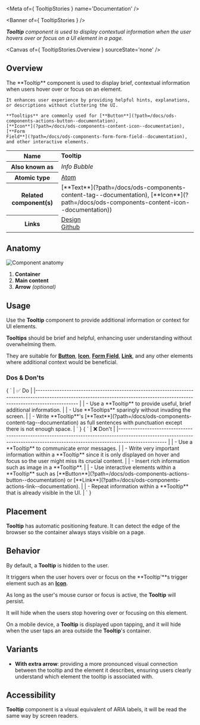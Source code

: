
<Meta of={ TooltipStories } name='Documentation' />

<Banner of={ TooltipStories } />

_**Tooltip** component is used to display contextual information when the user hovers over or focus on a UI element in a page._

<Canvas of={ TooltipStories.Overview } sourceState='none' />

## Overview
<div>
  <div id='description'>
    The **Tooltip** component is used to display brief, contextual information when users hover over or focus on an
    element.

    It enhances user experience by providing helpful hints, explanations, or descriptions without cluttering the UI.

    **Tooltips** are commonly used for [**Button**](?path=/docs/ods-components-actions-button--documentation),
    [**Icon**](?path=/docs/ods-components-content-icon--documentation), [**Form
    Field**](?path=/docs/ods-components-form-form-field--documentation), and other interactive elements.
  </div>
  <table>
    <tbody>
    <tr>
      <th scope="row">Name</th>
      <td><strong>Tooltip</strong></td>
    </tr>
    <tr>
      <th scope="row">Also known as</th>
      <td><em>Info Bubble</em></td>
    </tr>
    <tr>
      <th scope="row">Atomic type</th>
      <td>
        <a href='https://atomicdesign.bradfrost.com/chapter-2/#atoms'>Atom<OdsIcon
          name={ ODS_ICON_NAME.externalLink }
          style={ { fontSize: '.7rem', paddingLeft: '.3rem', paddingRight: '.2rem' } }></OdsIcon></a>
      </td>
    </tr>
    <tr>
      <th scope="row">Related component(s)</th>
      <td>
        [**Text**](?path=/docs/ods-components-content-tag--documentation),
        [**Icon**](?path=/docs/ods-components-content-icon--documentation))
      </td>
    </tr>
    <tr>
      <th scope="row">Links</th>
      <td>
        <a href='https://www.figma.com/proto/tIKzHa5KvHHyosgIgyBswB/Design-Tokens'>Design<OdsIcon
          name={ ODS_ICON_NAME.externalLink }
          style={ { fontSize: '.7rem', paddingLeft: '.3rem', paddingRight: '.2rem' } }></OdsIcon></a><br />
        <a href='https://github.com/ovh/design-system/tree/master/packages/components/src/tooltip'>Github<OdsIcon
          name={ ODS_ICON_NAME.externalLink }
          style={ { fontSize: '.7rem', paddingLeft: '.3rem', paddingRight: '.2rem' } }></OdsIcon></a>
      </td>
    </tr>
    </tbody>
  </table>
</div>

## Anatomy

![Component anatomy](components/tooltip/anatomy.png "Component anatomy")

1. **Container**
2. **Main content**
3. **Arrow** _(optional)_

## Usage

Use the **Tooltip** component to provide additional information or context for UI elements.

**Tooltips** should be brief and helpful, enhancing user understanding without overwhelming them.

They are suitable for [**Button**](?path=/docs/ods-components-actions-button--documentation), [**Icon**](?path=/docs/ods-components-content-icon--documentation), [**Form Field**](?path=/docs/ods-components-form-form-field--documentation), [**Link**](?path=/docs/ods-components-actions-link--documentation), and any other elements where additional context would be beneficial.

### Dos & Don'ts
<Markdown>
  { `
| ✅ Do                                                                                                                                                                           |
|------------------------------------------------------------------------------------------------------------------------------------------------------------------------------ |
| - Use a **Tooltip** to provide useful, brief additional information.                                                                                                           |
| - Use **Tooltips** sparingly without invading the screen.                                                                                                                      |
| - Write **Tooltip**'s [**Text**](?path=/docs/ods-components-content-tag--documentation) as full sentences with punctuation except there is not enough space.                   |
` }
</Markdown>
<Markdown>
  { `
| ❌ Don't                                                                                                                                                                                               |
|--------------------------------------------------------------------------------------------------------------------------------------------------------------------------------                      |
| - Use a **Tooltip** to communicate error messages.                                                                                                                                                    |
| - Write very important information within a **Tooltip** since it is only displayed on hover and focus so the user might miss its crucial content.                                                     |
| - Insert rich information such as image in a **Tooltip**.                                                                                                                                             |
| - Use interactive elements within a **Tooltip** such as [**Button**](?path=/docs/ods-components-actions-button--documentation) or [**Link**](?path=/docs/ods-components-actions-link--documentation). |
| - Repeat information within a **Tooltip** that is already visible in the UI.                                                                                                                          |
` }
</Markdown>

## Placement

**Tooltip** has automatic positioning feature. It can detect the edge of the browser so the container always stays visible on a page.

## Behavior

By default, a **Tooltip** is hidden to the user.

It triggers when the user hovers over or focus on the **Tooltip'**s trigger element such as an [**Icon**](?path=/docs/ods-components-content-icon--documentation).

As long as the user's mouse cursor or focus is active, the **Tooltip** will persist.

It will hide when the users stop hovering over or focusing on this element.

On a mobile device, a **Tooltip** is displayed upon tapping, and it will hide when the user taps an area outside the **Tooltip**'s container.

## Variants

- **With extra arrow**: providing a more pronounced visual connection between the tooltip and the element it describes, ensuring users clearly understand which element the tooltip is associated with.

## Accessibility

**Tooltip** component is a visual equivalent of ARIA labels, it will be read the same way by screen readers.

